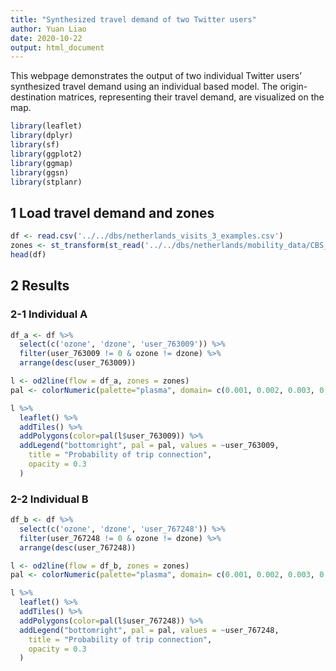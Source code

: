 ```yaml
---
title: "Synthesized travel demand of two Twitter users"
author: Yuan Liao
date: 2020-10-22
output: html_document
---
```


This webpage demonstrates the output of two individual Twitter users' synthesized travel demand using an individual based model. The origin-destination matrices, representing their travel demand, are visualized on the map.

```r
library(leaflet)
library(dplyr)
library(sf)
library(ggplot2)
library(ggmap)
library(ggsn)
library(stplanr)
```

## 1 Load travel demand and zones
```r
df <- read.csv('../../dbs/netherlands_visits_3_examples.csv')
zones <- st_transform(st_read('../../dbs/netherlands/mobility_data/CBS_PC4_2017_v1.shp'), crs = 4326)
head(df)
```

## 2 Results
### 2-1 Individual A
```r
df_a <- df %>%
  select(c('ozone', 'dzone', 'user_763009')) %>%
  filter(user_763009 != 0 & ozone != dzone) %>%
  arrange(desc(user_763009))

l <- od2line(flow = df_a, zones = zones)
pal <- colorNumeric(palette="plasma", domain= c(0.001, 0.002, 0.003, 0.005, 0.008, 0.009, 0.01, 0.04))

l %>%
  leaflet() %>%
  addTiles() %>%
  addPolygons(color=pal(l$user_763009)) %>%
  addLegend("bottomright", pal = pal, values = ~user_763009,
    title = "Probability of trip connection",
    opacity = 0.3
  )
```

### 2-2 Individual B
```r
df_b <- df %>%
  select(c('ozone', 'dzone', 'user_767248')) %>%
  filter(user_767248 != 0 & ozone != dzone) %>%
  arrange(desc(user_767248))

l <- od2line(flow = df_b, zones = zones)
pal <- colorNumeric(palette="plasma", domain= c(0.001, 0.002, 0.003, 0.005, 0.008, 0.009, 0.017))

l %>%
  leaflet() %>%
  addTiles() %>%
  addPolygons(color=pal(l$user_767248)) %>%
  addLegend("bottomright", pal = pal, values = ~user_767248,
    title = "Probability of trip connection",
    opacity = 0.3
  )
```